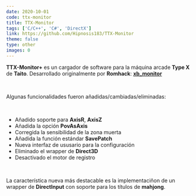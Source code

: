 ```yaml
---
date: 2020-10-01
code: ttx-monitor
title: TTX-Monitor
tags: ['C/C++', 'C#', 'DirectX']
link: https://github.com/Hipnosis183/TTX-Monitor
theme: false
type: other
images: 0
---
```


**TTX-Monitor+** es un cargador de software para la máquina arcade **Type X** de **Taito**.
Desarrollado originalmente por **Romhack**: **[xb_monitor](https://github.com/zxmarcos/ttx_monitor)**

<br />

Algunas funcionalidades fueron añadidas/cambiadas/eliminadas:

<br />

- Añadido soporte para **AxisR**, **AxisZ**
- Añadida la opción **PovAsAxis**
- Corregida la sensibilidad de la zona muerta
- Añadida la función estándar **SavePatch**
- Nueva interfaz de ususario para la configuración
- Eliminado el wrapper de **Direct3D**
- Desactivado el motor de registro

<br />

La característica nueva más destacable es la implementaciñon de un wrapper de **DirectInput** con soporte para los títulos de **mahjong**.